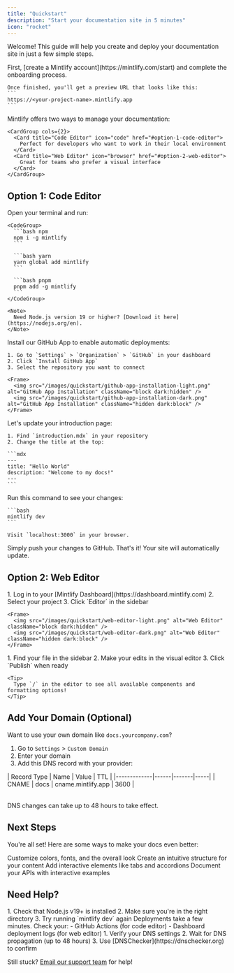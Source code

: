 ```yaml
---
title: "Quickstart"
description: "Start your documentation site in 5 minutes"
icon: "rocket"
---
```


Welcome! This guide will help you create and deploy your documentation site in just a few simple steps.

<Steps>
  <Step title="Create an account">
    First, [create a Mintlify account](https://mintlify.com/start) and complete the onboarding process.
    
    Once finished, you'll get a preview URL that looks like this:
    ```
    https://<your-project-name>.mintlify.app
    ```
  </Step>

  <Step title="Choose your workflow">
    Mintlify offers two ways to manage your documentation:

    <CardGroup cols={2}>
      <Card title="Code Editor" icon="code" href="#option-1-code-editor">
        Perfect for developers who want to work in their local environment
      </Card>
      <Card title="Web Editor" icon="browser" href="#option-2-web-editor">
        Great for teams who prefer a visual interface
      </Card>
    </CardGroup>
  </Step>
</Steps>

## Option 1: Code Editor

<Steps>
  <Step title="Install the CLI">
    Open your terminal and run:

    <CodeGroup>
      ```bash npm
      npm i -g mintlify
      ```

      ```bash yarn
      yarn global add mintlify
      ```

      ```bash pnpm
      pnpm add -g mintlify
      ```
    </CodeGroup>

    <Note>
      Need Node.js version 19 or higher? [Download it here](https://nodejs.org/en).
    </Note>
  </Step>

  <Step title="Connect to GitHub">
    Install our GitHub App to enable automatic deployments:

    1. Go to `Settings` > `Organization` > `GitHub` in your dashboard
    2. Click `Install GitHub App`
    3. Select the repository you want to connect

    <Frame>
      <img src="/images/quickstart/github-app-installation-light.png" alt="GitHub App Installation" className="block dark:hidden" />
      <img src="/images/quickstart/github-app-installation-dark.png" alt="GitHub App Installation" className="hidden dark:block" />
    </Frame>
  </Step>

  <Step title="Make your first edit">
    Let's update your introduction page:

    1. Find `introduction.mdx` in your repository
    2. Change the title at the top:

    ```mdx
    ---
    title: "Hello World"
    description: "Welcome to my docs!"
    ---
    ```
  </Step>

  <Step title="Preview locally">
    Run this command to see your changes:

    ```bash
    mintlify dev
    ```

    Visit `localhost:3000` in your browser.
  </Step>

  <Step title="Deploy">
    Simply push your changes to GitHub. That's it! Your site will automatically update.
  </Step>
</Steps>

## Option 2: Web Editor

<Steps>
  <Step title="Open the editor">
    1. Log in to your [Mintlify Dashboard](https://dashboard.mintlify.com)
    2. Select your project
    3. Click `Editor` in the sidebar

    <Frame>
      <img src="/images/quickstart/web-editor-light.png" alt="Web Editor" className="block dark:hidden" />
      <img src="/images/quickstart/web-editor-dark.png" alt="Web Editor" className="hidden dark:block" />
    </Frame>
  </Step>

  <Step title="Make changes">
    1. Find your file in the sidebar
    2. Make your edits in the visual editor
    3. Click `Publish` when ready

    <Tip>
      Type `/` in the editor to see all available components and formatting options!
    </Tip>
  </Step>
</Steps>

## Add Your Domain (Optional)

Want to use your own domain like `docs.yourcompany.com`?

1. Go to `Settings` > `Custom Domain`
2. Enter your domain
3. Add this DNS record with your provider:

<Table>
  | Record Type | Name | Value | TTL |
  |-------------|------|-------|-----|
  | CNAME | docs | cname.mintlify.app | 3600 |
</Table>

<Note>
  DNS changes can take up to 48 hours to take effect.
</Note>

## Next Steps

You're all set! Here are some ways to make your docs even better:

<CardGroup cols={2}>
  <Card title="Style Your Docs" icon="paintbrush" href="/core-concepts/themes">
    Customize colors, fonts, and the overall look
  </Card>
  <Card title="Add Navigation" icon="map" href="/core-concepts/navigation">
    Create an intuitive structure for your content
  </Card>
  <Card title="Use Components" icon="puzzle" href="/components/accordions">
    Add interactive elements like tabs and accordions
  </Card>
  <Card title="API Docs" icon="code" href="/api-playground/overview">
    Document your APIs with interactive examples
  </Card>
</CardGroup>

## Need Help?

<AccordionGroup>
  <Accordion title="Local preview not working">
    1. Check that Node.js v19+ is installed
    2. Make sure you're in the right directory
    3. Try running `mintlify dev` again
  </Accordion>
  <Accordion title="Changes not showing up">
    Deployments take a few minutes. Check your:
    - GitHub Actions (for code editor)
    - Dashboard deployment logs (for web editor)
  </Accordion>
  <Accordion title="Domain not connecting">
    1. Verify your DNS settings
    2. Wait for DNS propagation (up to 48 hours)
    3. Use [DNSChecker](https://dnschecker.org) to confirm
  </Accordion>
</AccordionGroup>

Still stuck? [Email our support team](mailto:support@mintlify.com) for help!